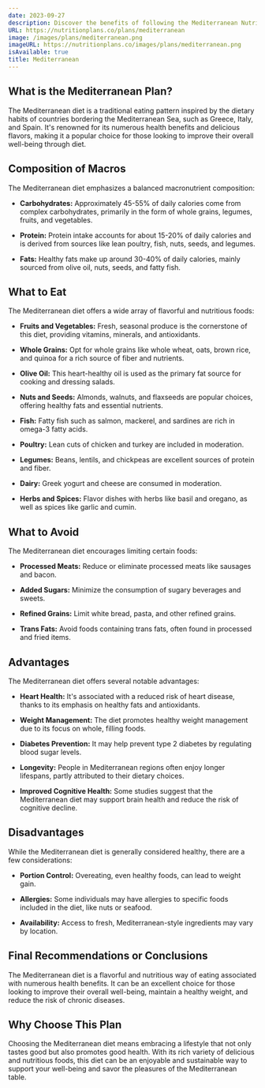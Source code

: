 ```yaml
---
date: 2023-09-27
description: Discover the benefits of following the Mediterranean Nutrition Plan!
URL: https://nutritionplans.co/plans/mediterranean
image: /images/plans/mediterranean.png
imageURL: https://nutritionplans.co/images/plans/mediterranean.png
isAvailable: true
title: Mediterranean
---
```


## What is the **Mediterranean** Plan?

The Mediterranean diet is a traditional eating pattern inspired by the dietary habits of countries bordering the Mediterranean Sea, such as Greece, Italy, and Spain. It's renowned for its numerous health benefits and delicious flavors, making it a popular choice for those looking to improve their overall well-being through diet.

## Composition of Macros

The Mediterranean diet emphasizes a balanced macronutrient composition:

- **Carbohydrates:** Approximately 45-55% of daily calories come from complex carbohydrates, primarily in the form of whole grains, legumes, fruits, and vegetables.

- **Protein:** Protein intake accounts for about 15-20% of daily calories and is derived from sources like lean poultry, fish, nuts, seeds, and legumes.

- **Fats:** Healthy fats make up around 30-40% of daily calories, mainly sourced from olive oil, nuts, seeds, and fatty fish.

## What to Eat

The Mediterranean diet offers a wide array of flavorful and nutritious foods:

- **Fruits and Vegetables:** Fresh, seasonal produce is the cornerstone of this diet, providing vitamins, minerals, and antioxidants.

- **Whole Grains:** Opt for whole grains like whole wheat, oats, brown rice, and quinoa for a rich source of fiber and nutrients.

- **Olive Oil:** This heart-healthy oil is used as the primary fat source for cooking and dressing salads.

- **Nuts and Seeds:** Almonds, walnuts, and flaxseeds are popular choices, offering healthy fats and essential nutrients.

- **Fish:** Fatty fish such as salmon, mackerel, and sardines are rich in omega-3 fatty acids.

- **Poultry:** Lean cuts of chicken and turkey are included in moderation.

- **Legumes:** Beans, lentils, and chickpeas are excellent sources of protein and fiber.

- **Dairy:** Greek yogurt and cheese are consumed in moderation.

- **Herbs and Spices:** Flavor dishes with herbs like basil and oregano, as well as spices like garlic and cumin.

## What to Avoid

The Mediterranean diet encourages limiting certain foods:

- **Processed Meats:** Reduce or eliminate processed meats like sausages and bacon.

- **Added Sugars:** Minimize the consumption of sugary beverages and sweets.

- **Refined Grains:** Limit white bread, pasta, and other refined grains.

- **Trans Fats:** Avoid foods containing trans fats, often found in processed and fried items.

## Advantages

The Mediterranean diet offers several notable advantages:

- **Heart Health:** It's associated with a reduced risk of heart disease, thanks to its emphasis on healthy fats and antioxidants.

- **Weight Management:** The diet promotes healthy weight management due to its focus on whole, filling foods.

- **Diabetes Prevention:** It may help prevent type 2 diabetes by regulating blood sugar levels.

- **Longevity:** People in Mediterranean regions often enjoy longer lifespans, partly attributed to their dietary choices.

- **Improved Cognitive Health:** Some studies suggest that the Mediterranean diet may support brain health and reduce the risk of cognitive decline.

## Disadvantages

While the Mediterranean diet is generally considered healthy, there are a few considerations:

- **Portion Control:** Overeating, even healthy foods, can lead to weight gain.

- **Allergies:** Some individuals may have allergies to specific foods included in the diet, like nuts or seafood.

- **Availability:** Access to fresh, Mediterranean-style ingredients may vary by location.

## Final Recommendations or Conclusions

The Mediterranean diet is a flavorful and nutritious way of eating associated with numerous health benefits. It can be an excellent choice for those looking to improve their overall well-being, maintain a healthy weight, and reduce the risk of chronic diseases.

## Why Choose This Plan

Choosing the Mediterranean diet means embracing a lifestyle that not only tastes good but also promotes good health. With its rich variety of delicious and nutritious foods, this diet can be an enjoyable and sustainable way to support your well-being and savor the pleasures of the Mediterranean table.

